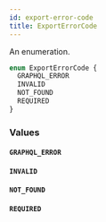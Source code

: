 ```yaml
---
id: export-error-code
title: ExportErrorCode
---
```


An enumeration.

```graphql
enum ExportErrorCode {
  GRAPHQL_ERROR
  INVALID
  NOT_FOUND
  REQUIRED
}
```

### Values

#### `GRAPHQL_ERROR`

#### `INVALID`

#### `NOT_FOUND`

#### `REQUIRED`
